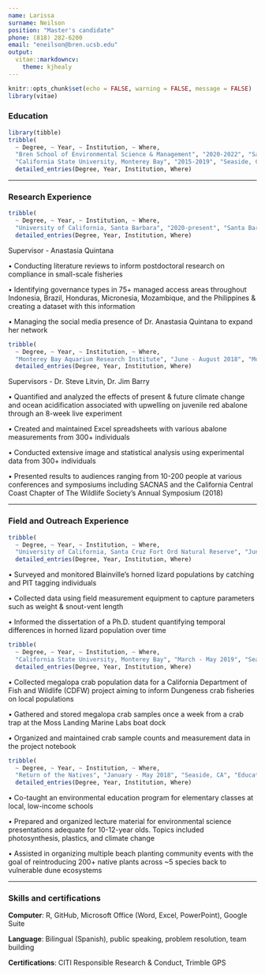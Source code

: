 ```yaml
---
name: Larissa
surname: Neilson
position: "Master's candidate"
phone: (818) 282-6200
email: "eneilson@bren.ucsb.edu"
output: 
  vitae::markdowncv:
    theme: kjhealy
---
```


```r
knitr::opts_chunk$set(echo = FALSE, warning = FALSE, message = FALSE)
library(vitae)
```

### Education

```r
library(tibble)
tribble(
  ~ Degree, ~ Year, ~ Institution, ~ Where,
  "Bren School of Environmental Science & Management", "2020-2022", "Santa Barbara, CA", "Master of Environmental Science and Management",
  "California State University, Monterey Bay", "2015-2019", "Seaside, CA", "B.S. in Environmental Science") %>% 
  detailed_entries(Degree, Year, Institution, Where)
```

______________________________________________________________________________

### Research Experience

```r
tribble(
  ~ Degree, ~ Year, ~ Institution, ~ Where,
  "University of California, Santa Barbara", "2020-present", "Santa Barbara, CA", "Graduate Research Assistant") %>% 
  detailed_entries(Degree, Year, Institution, Where)
```

Supervisor - Anastasia Quintana

• Conducting literature reviews to inform postdoctoral research on compliance in small-scale fisheries

• Identifying governance types in 75+ managed access areas throughout Indonesia, Brazil, Honduras, Micronesia, Mozambique, and the Philippines & creating a dataset with this information

• Managing the social media presence of Dr. Anastasia Quintana to expand her network

```r
tribble(
  ~ Degree, ~ Year, ~ Institution, ~ Where,
  "Monterey Bay Aquarium Research Institute", "June - August 2018", "Moss Landing, CA", "Undergraduate Researcher (NSF funded)") %>% 
  detailed_entries(Degree, Year, Institution, Where)
```

Supervisors - Dr. Steve Litvin, Dr. Jim Barry

• Quantified and analyzed the effects of present & future climate change and ocean acidification associated with upwelling on juvenile red abalone through an 8-week live experiment

• Created and maintained Excel spreadsheets with various abalone measurements from 300+ individuals

• Conducted extensive image and statistical analysis using experimental data from 300+ individuals  

• Presented results to audiences ranging from 10-200 people at various conferences and symposiums including SACNAS and the California Central Coast Chapter of The Wildlife Society’s Annual Symposium (2018)

______________________________________________________________________________

### Field and Outreach Experience

```r
tribble(
  ~ Degree, ~ Year, ~ Institution, ~ Where,
  "University of California, Santa Cruz Fort Ord Natural Reserve", "June - July 2019", "Marina, CA", "Herptile Population Monitoring Volunteer") %>% 
  detailed_entries(Degree, Year, Institution, Where)
```

• Surveyed and monitored Blainville’s horned lizard populations by catching and PIT tagging individuals

• Collected data using field measurement equipment to capture parameters such as weight & snout-vent length

• Informed the dissertation of a Ph.D. student quantifying temporal differences in horned lizard population over time

```r
tribble(
  ~ Degree, ~ Year, ~ Institution, ~ Where,
  "California State University, Monterey Bay", "March - May 2019", "Seaside, CA", "Dungeness Crab Population Project Volunteer") %>% 
  detailed_entries(Degree, Year, Institution, Where)
```

• Collected megalopa crab population data for a California Department of Fish and Wildlife (CDFW) project aiming to inform Dungeness crab fisheries on local populations

• Gathered and stored megalopa crab samples once a week from a crab trap at the Moss Landing Marine Labs boat dock

• Organized and maintained crab sample counts and measurement data in the project notebook

```r
tribble(
  ~ Degree, ~ Year, ~ Institution, ~ Where,
  "Return of the Natives", "January - May 2018", "Seaside, CA", "Educational Outreach Volunteer") %>% 
  detailed_entries(Degree, Year, Institution, Where)
```

• Co-taught an environmental education program for elementary classes at local, low-income schools

• Prepared and organized lecture material for environmental science presentations adequate for 10-12-year olds. Topics included photosynthesis, plastics, and climate change

• Assisted in organizing multiple beach planting community events with the goal of reintroducing 200+ native plants across ~5 species back to vulnerable dune ecosystems

______________________________________________________________________________

### Skills and certifications

**Computer**: R, GitHub, Microsoft Office (Word, Excel, PowerPoint), Google Suite

**Language**: Bilingual (Spanish), public speaking, problem resolution, team building

**Certifications**: CITI Responsible Research & Conduct, Trimble GPS

